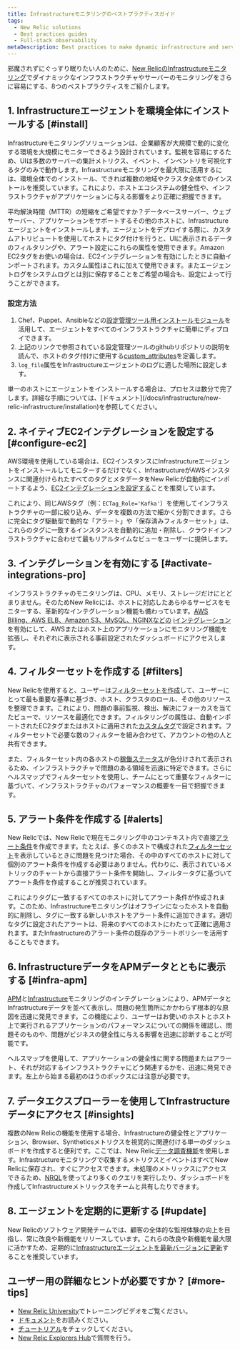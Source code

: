 ```yaml
---
title: Infrastructureモニタリングのベストプラクティスガイド
tags:
  - New Relic solutions
  - Best practices guides
  - Full-stack observability
metaDescription: Best practices to make dynamic infrastructure and server monitoring even easier with New Relic.
---
```


邪魔されずにぐっすり眠りたい人のために、[New RelicのInfrastructureモニタリング](https://newrelic.com/infrastructure)でダイナミックなインフラストラクチャやサーバーのモニタリングをさらに容易にする、8つのベストプラクティスをご紹介します。

## 1. Infrastructureエージェントを環境全体にインストールする [#install]

Infrastructureモニタリングソリューションは、企業顧客が大規模で動的に変化する環境を大規模にモニターできるよう設計されています。監視を容易にするため、UIは多数のサーバーの集計メトリクス、イベント、インベントリを可視化するタグのみで動作します。Infrastructureモニタリングを最大限に活用するには、環境全体でのインストール、できれば複数の地域やクラスタ全体でのインストールを推奨しています。これにより、ホストエコシステムの健全性や、インフラストラクチャがアプリケーションに与える影響をより正確に把握できます。

平均解決時間（MTTR）の短縮をご希望ですか？データベースサーバー、ウェブサーバー、アプリケーションをサポートするその他のホストに、Infrastructureエージェントをインストールします。エージェントをデプロイする際に、カスタムアトリビュートを使用してホストにタグ付けを行うと、UIに表示されるデータのフィルタリングや、アラート設定にこれらの属性を使用できます。Amazon EC2タグをお使いの場合は、EC2インテグレーションを有効にしたときに自動インポートされます。カスタム属性はこれに加えて使用できます。またエージェントログをシステムログとは別に保存することをご希望の場合も、設定によって行うことができます。

### 設定方法

1. Chef、Puppet、Ansibleなどの[設定管理ツール用インストールモジュール](/docs/infrastructure/new-relic-infrastructure/config-management-tools)を活用して、エージェントをすべてのインフラストラクチャに簡単にディプロイできます。
2. 上記のリンクで参照されている設定管理ツールのgithubリポジトリの説明を読んで、ホストのタグ付けに使用する[custom_attributes](/docs/infrastructure/new-relic-infrastructure/configuration/configure-infrastructure-agent#attributes)を定義します。
3. `log_file`属性をInfrastructureエージェントのログに適した場所に設定します。

<Callout variant="tip">
  単一のホストにエージェントをインストールする場合は、プロセスは数分で完了します。詳細な手順については、[ドキュメント](/docs/infrastructure/new-relic-infrastructure/installation)を参照してください。
</Callout>

## 2. ネイティブEC2インテグレーションを設定する [#configure-ec2]

AWS環境を使用している場合は、EC2インスタンスにInfrastructureエージェントをインストールしてモニターするだけでなく、InfrastructureがAWSインスタンスに関連付けられたすべてのタグとメタデータをNew Relicが自動的にインポートするよう、[EC2インテグレーションを設定する](/docs/infrastructure/infrastructure-integrations/amazon-integrations/aws-ec2-integration)ことを推奨しています。

これにより、同じAWSタグ（例：`ECTag_Role='Kafka'`）を使用してインフラストラクチャの一部に絞り込み、データを複数の方法で細かく分割できます。さらに完全にタグ駆動型で動的な「アラート」や「保存済みフィルターセット」は、これらのタグに一致するインスタンスを自動的に追加・削除し、クラウドインフラストラクチャに合わせて最もリアルタイムなビューをユーザーに提供します。

## 3. インテグレーションを有効にする [#activate-integrations-pro]

インフラストラクチャのモニタリングは、CPU、メモリ、ストレージだけにとどまりません。そのためNew Relicには、ホストに対応したあらゆるサービスをモニターする、革新的なインテグレーション機能も備わっています。[AWS Billing、AWS ELB、Amazon S3、MySQL、NGINXなどの](/docs/infrastructure-integrations-aws-configuration) [iインテグレーション](/docs/infrastructure-integrations-aws-configuration)を有効にして、AWSまたはホスト上のアプリケーションにモニタリング機能を拡張し、それぞれに表示される事前設定されたダッシュボードにアクセスします。

## 4. フィルターセットを作成する [#filters]

New Relicを使用すると、ユーザーは[フィルターセットを作成](/docs/infrastructure/new-relic-infrastructure/filter-group/filter-sets-organize-your-infrastructure-hosts)して、ユーザーにとって最も重要な基準に基づき、ホスト、クラスタのロール、その他のリソースを整理できます。これにより、問題の事前監視、検出、解決にフォーカスを当てたビューで、リソースを最適化できます。フィルタリングの属性は、自動インポートされたEC2タグまたはホストに適用された[カスタムタグ](/docs/infrastructure/new-relic-infrastructure/configuration/configure-infrastructure-agent#attributes)で設定されます。フィルターセットで必要な数のフィルターを組み合わせて、アカウントの他の人と共有できます。

また、フィルターセット内の各ホストの[稼働ステータス](/docs/accounts-partnerships/education/getting-started-new-relic/glossary#health-status)が色分けされて表示されるため、インフラストラクチャで問題のある領域を迅速に特定できます。さらに[](/docs/data-analysis/health-map/get-started/introduction-health-maps)[](/docs/data-analysis/health-map/get-started/introduction-health-maps)ヘルスマップ[](/docs/data-analysis/health-map/get-started/introduction-health-maps)[](/docs/data-analysis/health-map/get-started/introduction-health-maps)でフィルターセットを使用し、チームにとって重要なフィルターに基づいて、インフラストラクチャのパフォーマンスの概要を一目で把握できます。

## 5. アラート条件を作成する [#alerts]

New Relicでは、New Relicで現在モニタリング中のコンテキスト内で直接[アラート条件](/docs/alerts/new-relic-alerts/getting-started/alerts-glossary#alert-condition)を作成できます。たとえば、多くのホストで構成された[フィルターセット](/docs/infrastructure/new-relic-infrastructure/filter-group/organize-infrastructure-hosts-filter-sets)を表示しているときに問題を見つけた場合、その中のすべてのホストに対して個別のアラート条件を作成する必要はありません。代わりに、表示されているメトリックのチャートから直接アラート条件を開始し、フィルタータグに基づいてアラート条件を作成することが推奨されています。

これによりタグに一致するすべてのホストに対してアラート条件が作成されます。このため、Infrastructureモニタリングはオフラインになったホストを自動的に削除し、タグに一致する新しいホストをアラート条件に追加できます。適切なタグに設定されたアラートは、将来のすべてのホストにわたって正確に適用されます。またInfrastructureのアラート条件の既存のアラートポリシーを活用することもできます。

## 6. InfrastructureデータをAPMデータとともに表示する [#infra-apm]

[APM](/docs/apm/new-relic-apm/getting-started/welcome-new-relic-apm)と[Infrastructure](/docs/infrastructure/new-relic-infrastructure/getting-started/welcome-new-relic-infrastructure)モニタリングのインテグレーションにより、APMデータとInfrastructureデータを並べて表示し、問題の発生箇所にかかわらず根本的な原因を迅速に発見できます。この機能により、ユーザーはお使いのホストとホスト上で実行されるアプリケーションのパフォーマンスについての関係を確認し、問題そのものや、問題がビジネスの健全性に与える影響を迅速に診断することが可能です。

ヘルスマップを使用して、アプリケーションの健全性に関する問題またはアラート、それが対応するインフラストラクチャにどう関連するかを、迅速に発見できます。左上から始まる最初のほうのボックスには注意が必要です。

## 7. データエクスプローラーを使用してInfrastructureデータにアクセス [#insights]

複数のNew Relicの機能を使用する場合、Infrastructureの健全性とアプリケーション、Browser、Syntheticsメトリクスを視覚的に関連付ける単一のダッシュボードを作成すると便利です。ここでは、New Relic[データ調査機能](/docs/query-your-data/explore-query-data/data-explorer/introduction-data-explorer)を使用します。Infrastructureモニタリングで収集するメトリクスとイベントはすべてNew Relicに保存され、すぐにアクセスできます。未処理のメトリックスにアクセスできるため、[NRQL](/docs/insights/nrql-new-relic-query-language/using-nrql/introduction-nrql)を使ってより多くのクエリを実行したり、ダッシュボードを作成してInfrastructureメトリックスをチームと共有したりできます。

## 8. エージェントを定期的に更新する [#update]

New Relicのソフトウェア開発チームでは、顧客の全体的な監視体験の向上を目指し、常に改良や新機能をリリースしています。これらの改良や新機能を最大限に活かすため、定期的に[Infrastructureエージェントを最新バージョンに更新](/docs/infrastructure/install-configure-manage-infrastructure/update-or-uninstall/update-infrastructure-agent)することを推奨しています。

## ユーザー用の詳細なヒントが必要ですか？ [#more-tips]

* [New Relic University](https://learn.newrelic.com/)でトレーニングビデオをご覧ください。
* [ドキュメント](/docs/infrastructure)をお読みください。
* [チュートリアル](https://newrelic.com/resources/tutorials)をチェックしてください。
* [New Relic Explorers Hub](https://discuss.newrelic.com/)で質問を行う。